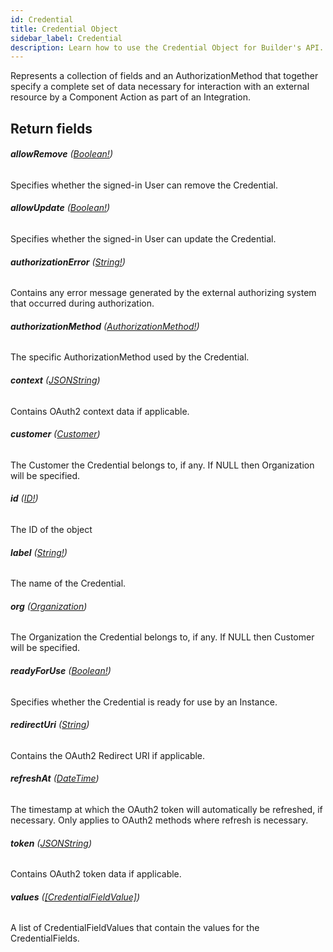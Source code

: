 ```yaml
---
id: Credential
title: Credential Object
sidebar_label: Credential
description: Learn how to use the Credential Object for Builder's API.
---
```


Represents a collection of fields and an AuthorizationMethod that together
specify a complete set of data necessary for interaction with an external
resource by a Component Action as part of an Integration.

## Return fields

###### <b>allowRemove</b> ([Boolean!](/docs/composer/builder/api/schema/scalar/Boolean.mdx))

Specifies whether the signed-in User can remove the Credential.

###### <b>allowUpdate</b> ([Boolean!](/docs/composer/builder/api/schema/scalar/Boolean.mdx))

Specifies whether the signed-in User can update the Credential.

###### <b>authorizationError</b> ([String!](/docs/composer/builder/api/schema/scalar/String.mdx))

Contains any error message generated by the external authorizing system that occurred during authorization.

###### <b>authorizationMethod</b> ([AuthorizationMethod!](/docs/composer/builder/api/schema/object/AuthorizationMethod.mdx))

The specific AuthorizationMethod used by the Credential.

###### <b>context</b> ([JSONString](/docs/composer/builder/api/schema/scalar/JSONString.mdx))

Contains OAuth2 context data if applicable.

###### <b>customer</b> ([Customer](/docs/composer/builder/api/schema/object/Customer.mdx))

The Customer the Credential belongs to, if any. If NULL then Organization will be specified.

###### <b>id</b> ([ID!](/docs/composer/builder/api/schema/scalar/ID.mdx))

The ID of the object

###### <b>label</b> ([String!](/docs/composer/builder/api/schema/scalar/String.mdx))

The name of the Credential.

###### <b>org</b> ([Organization](/docs/composer/builder/api/schema/object/Organization.mdx))

The Organization the Credential belongs to, if any. If NULL then Customer will be specified.

###### <b>readyForUse</b> ([Boolean!](/docs/composer/builder/api/schema/scalar/Boolean.mdx))

Specifies whether the Credential is ready for use by an Instance.

###### <b>redirectUri</b> ([String](/docs/composer/builder/api/schema/scalar/String.mdx))

Contains the OAuth2 Redirect URI if applicable.

###### <b>refreshAt</b> ([DateTime](/docs/composer/builder/api/schema/scalar/DateTime.mdx))

The timestamp at which the OAuth2 token will automatically be refreshed, if necessary. Only applies to OAuth2 methods where refresh is necessary.

###### <b>token</b> ([JSONString](/docs/composer/builder/api/schema/scalar/JSONString.mdx))

Contains OAuth2 token data if applicable.

###### <b>values</b> ([[CredentialFieldValue]](/docs/composer/builder/api/schema/object/CredentialFieldValue.mdx))

A list of CredentialFieldValues that contain the values for the CredentialFields.
